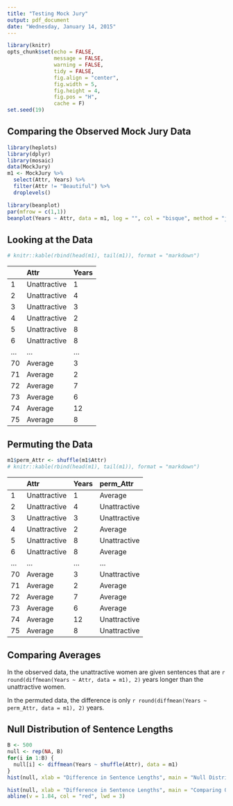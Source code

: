 ```yaml
---
title: "Testing Mock Jury"
output: pdf_document
date: "Wednesday, January 14, 2015"
---
```


```r
library(knitr)
opts_chunk$set(echo = FALSE, 
               message = FALSE, 
               warning = FALSE, 
               tidy = FALSE, 
               fig.align = "center", 
               fig.width = 5, 
               fig.height = 4, 
               fig.pos = "H", 
               cache = F)
set.seed(19)
```

## Comparing the Observed Mock Jury Data

```r
library(heplots)
library(dplyr)
library(mosaic)
data(MockJury)
m1 <- MockJury %>% 
  select(Attr, Years) %>% 
  filter(Attr != "Beautiful") %>% 
  droplevels()
```

```r
library(beanplot)
par(mfrow = c(1,1))
beanplot(Years ~ Attr, data = m1, log = "", col = "bisque", method = "jitter", ylab = "Years")
```

## Looking at the Data

```r
# knitr::kable(rbind(head(m1), tail(m1)), format = "markdown")
```
|   |Attr         |Years |
|:--|:------------|:-----|
|1  |Unattractive |1  |
|2  |Unattractive |4  |
|3  |Unattractive |3  |
|4  |Unattractive |2  |
|5  |Unattractive |8  |
|6  |Unattractive |8  |
|...|...          |...|
|70 |Average      |3  |
|71 |Average      |2  |
|72 |Average      |7  |
|73 |Average      |6  |
|74 |Average      |12 |
|75 |Average      |8  |

## Permuting the Data

```r
m1$perm_Attr <- shuffle(m1$Attr)
# knitr::kable(rbind(head(m1), tail(m1)), format = "markdown")
```

|   |Attr         | Years|perm_Attr    |
|:--|:------------|:-----|:------------|
|1  |Unattractive |     1|Average      |
|2  |Unattractive |     4|Unattractive |
|3  |Unattractive |     3|Unattractive |
|4  |Unattractive |     2|Average      |
|5  |Unattractive |     8|Unattractive |
|6  |Unattractive |     8|Average      |
|...|...          |...   | ...         |
|70 |Average      |     3|Unattractive |
|71 |Average      |     2|Average      |
|72 |Average      |     7|Average      |
|73 |Average      |     6|Average      |
|74 |Average      |    12|Unattractive |
|75 |Average      |     8|Unattractive |

## Comparing Averages

In the observed data, the unattractive women are given sentences that are `r round(diffmean(Years ~ Attr, data = m1), 2)` years longer than the unattractive women.

In the permuted data, the difference is only `r round(diffmean(Years ~ perm_Attr, data = m1), 2)` years.

## Null Distribution of Sentence Lengths

```r
B <- 500
null <- rep(NA, B)
for(i in 1:B) {
  null[i] <- diffmean(Years ~ shuffle(Attr), data = m1)
}
hist(null, xlab = "Difference in Sentence Lengths", main = "Null Distribution of Sentence Lengths")
```

```r
hist(null, xlab = "Difference in Sentence Lengths", main = "Comparing Observed Difference to Null Distribution")
abline(v = 1.84, col = "red", lwd = 3)
```











